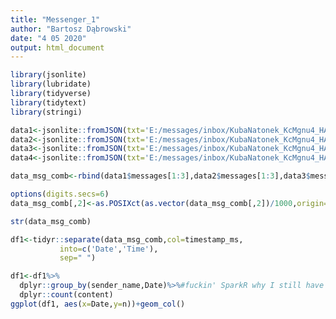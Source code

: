 ---
title: "Messenger_1"
author: "Bartosz Dąbrowski"
date: "4 05 2020"
output: html_document
---

```{r}
library(jsonlite)
library(lubridate)
library(tidyverse)
library(tidytext)
library(stringi)
```


```{r}
data1<-jsonlite::fromJSON(txt='E:/messages/inbox/KubaNatonek_KcMgnu4_HA/data1.txt')
data2<-jsonlite::fromJSON(txt='E:/messages/inbox/KubaNatonek_KcMgnu4_HA/data2.txt')
data3<-jsonlite::fromJSON(txt='E:/messages/inbox/KubaNatonek_KcMgnu4_HA/data3.txt')
data4<-jsonlite::fromJSON(txt='E:/messages/inbox/KubaNatonek_KcMgnu4_HA/data4.txt')
```



```{r}

data_msg_comb<-rbind(data1$messages[1:3],data2$messages[1:3],data3$messages[1:3],data4$messages[1:3])

options(digits.secs=6)
data_msg_comb[,2]<-as.POSIXct(as.vector(data_msg_comb[,2])/1000,origin=lubridate::origin)

str(data_msg_comb)
```

```{r}
df1<-tidyr::separate(data_msg_comb,col=timestamp_ms,
           into=c('Date','Time'),
           sep=" ")
```


```{r}
df1<-df1%>%
  dplyr::group_by(sender_name,Date)%>%#fuckin' SparkR why I still have it in code
  dplyr::count(content)
ggplot(df1, aes(x=Date,y=n))+geom_col()


```